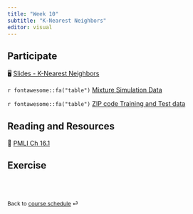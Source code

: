 ```yaml
---
title: "Week 10"
subtitle: "K-Nearest Neighbors"
editor: visual
---
```


::: callout-important
:::

## Participate

🖥️ [Slides - K-Nearest Neighbors](/slides/11-knn.html)

`r fontawesome::fa("table")` [Mixture Simulation Data](https://hastie.su.domains/ElemStatLearn/)

`r fontawesome::fa("table")` [ZIP code Training and Test data](https://hastie.su.domains/ElemStatLearn/)

## Reading and Resources

📖 [PMLI Ch 16.1](https://probml.github.io/pml-book/book1.html)

## Exercise

<!-- 📋 [Lab-20 Simple Linear Regression](/exercise/lab20-slr.html) -->

<br><br>

::: {style="font-size: 0.875em;"}
Back to [course schedule](/ "Course schedule") ⏎
:::
